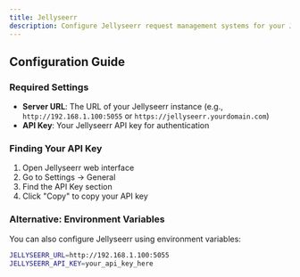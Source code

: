 ```yaml
---
title: Jellyseerr
description: Configure Jellyseerr request management systems for your Jellyfin media server
---
```


<MultiServiceConfig serviceType="jellyseerr" serviceName="Jellyseerr" />

## Configuration Guide

### Required Settings

- **Server URL**: The URL of your Jellyseerr instance (e.g., `http://192.168.1.100:5055` or `https://jellyseerr.yourdomain.com`)
- **API Key**: Your Jellyseerr API key for authentication

### Finding Your API Key

1. Open Jellyseerr web interface
2. Go to Settings → General
3. Find the API Key section
4. Click "Copy" to copy your API key

### Alternative: Environment Variables

You can also configure Jellyseerr using environment variables:

```bash
JELLYSEERR_URL=http://192.168.1.100:5055
JELLYSEERR_API_KEY=your_api_key_here
```